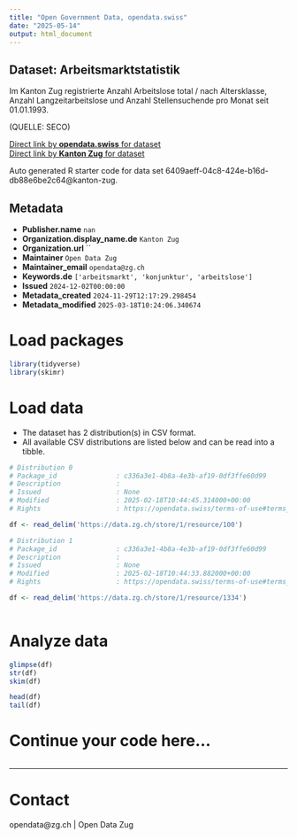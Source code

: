 ```yaml
---
title: "Open Government Data, opendata.swiss"
date: "2025-05-14"
output: html_document
---
```


## Dataset: Arbeitsmarktstatistik

Im Kanton Zug registrierte Anzahl Arbeitslose total / nach Altersklasse, Anzahl Langzeitarbeitslose und Anzahl Stellensuchende pro Monat seit 01.01.1993.

(QUELLE: SECO)

[Direct link by **opendata.swiss** for dataset](https://opendata.swiss/de/dataset/arbeitsmarktstatistik)<br>
[Direct link by **Kanton Zug** for dataset](https://zg.ch/de/wirtschaft-arbeit/stellensuchende/arbeitsmarktstatistiken)

Auto generated R starter code for data set 6409aeff-04c8-424e-b16d-db88e6be2c64@kanton-zug.

## Metadata

- **Publisher.name** `nan`
- **Organization.display_name.de** `Kanton Zug`
- **Organization.url** ``
- **Maintainer** `Open Data Zug`
- **Maintainer_email** `opendata@zg.ch`
- **Keywords.de** `['arbeitsmarkt', 'konjunktur', 'arbeitslose']`
- **Issued** `2024-12-02T00:00:00`
- **Metadata_created** `2024-11-29T12:17:29.298454`
- **Metadata_modified** `2025-03-18T10:24:06.340674`


# Load packages

```r

library(tidyverse)
library(skimr)

```

# Load data

-   The dataset has 2 distribution(s) in CSV format.
-   All available CSV distributions are listed below and can be read into a tibble.

```r

# Distribution 0
# Package_id               : c336a3e1-4b8a-4e3b-af19-0df3ffe60d99
# Description              : 
# Issued                   : None
# Modified                 : 2025-02-18T10:44:45.314000+00:00
# Rights                   : https://opendata.swiss/terms-of-use#terms_by

df <- read_delim('https://data.zg.ch/store/1/resource/100')

# Distribution 1
# Package_id               : c336a3e1-4b8a-4e3b-af19-0df3ffe60d99
# Description              : 
# Issued                   : None
# Modified                 : 2025-02-18T10:44:33.882000+00:00
# Rights                   : https://opendata.swiss/terms-of-use#terms_by

df <- read_delim('https://data.zg.ch/store/1/resource/1334')



```

# Analyze data

```r

glimpse(df)
str(df)
skim(df)

head(df)
tail(df)

```

# Continue your code here...

```r

```

------------------------------------------------------------------------

# Contact

opendata@zg.ch | Open Data Zug
